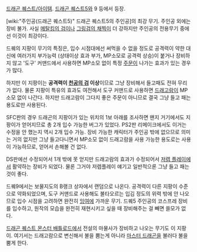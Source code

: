 [[드래곤 퀘스트/아이템]].
[[드래곤 퀘스트5]]와 9 등에서 등장.

[wiki:"주인공(드래곤 퀘스트5)" 드래곤 퀘스트5의 주인공]의 최강 무기. 주인공 외에는 장비 불가. 사실 [[메탈킹의 검]]이나 [[그링검의 채찍]]이 더 강하지만 주인공의 전용무기 중에선 이것이 최강이다.

드퀘의 지팡이 무기의 특징은, 입수 시점대에선 써먹을 수 없을 정도로 공격력이 약한 대신에 여러가지 부가능력 (상태이상 효과 부가, MP소모로 공격력 상승)이 붙거나 장비하지 않고 '도구' 커맨드에서 사용하면 MP소모 없이 특정 [[주문]]이 나가는 효과가 있는 경우가 많다.

하지만 이 지팡이는 '''공격력이 [[천공의 검]] 이상'''이므로 그냥 장비해서 들고패도 전혀 무리가 없다. 물론 지팡이 특유의 효과도 여전해서 도구 커맨드로 사용하면 [[드래고람]]이 MP소모 없이 나간다. 하지만 드래고람이 그다지 좋은 주문이 아니므로 결국 그냥 들고 패는 용도로만 사용된다.

SFC판의 경우 드래곤의 지팡이가 있는 위치의 1보 아래를 조사하면 왠지 거기에서도 지팡이가 얻어지므로 총 2개 입수 가능한 버그가 있었다. PS2판 리메이크에서도 이거는 수정을 안 했는지 역시 2개 입수 가능. 장비 가능한 캐릭터가 주인공 밖에 없으므로 의미는 거의 없지만 그냥 들고다니면서 MP소모 없이 드래고람을 사용 가능한 용도로는 사용이 가능하므로, 얻어서 손해볼 건 없다.

DS판에선 수정되어서 1개 밖에 못 얻지만 드래고람의 효과가 수정되어서 [[저렙 플레이]]에서 활약하는 장비가 되었다. 물론 그거야 저렙플레이 얘기고 일반적으론 그냥 들고 패는 것이 좋다.

드퀘9에서는 보물지도의 B랭크 상자에서 랜덤으로 나온다. 공격력이 다른 지팡이 수준으로 약화되었으며, 도구 커맨드로 사용해도 불타오르는 입김 정도의 위력 밖에 안 나오므로 입수 시점을 고려하면 완전히 [[잉여]]에 가까운 무기. 드퀘5 주인공의 코스프레 장비를 입수하고, 원작의 모습을 완전히 재현시키고 싶을 때 장비해주는 걸 빼면 쓸모가 없다.

[[드래곤 퀘스트 몬스터 배틀로드]]에서 전설의 마물사가 장비하고 나오는 무기도 이 지팡이. 여기서는 드래고람으로 변신해서 불을 뿜는게 아니라 [[마스터 드래곤]]을 불러다 불을 뿜게 한다.


